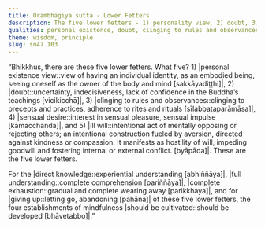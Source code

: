 ```yaml
---
title: Orambhāgiya sutta - Lower Fetters
description: The five lower fetters - 1) personality view, 2) doubt, 3) attachment to rites and rituals, 4) sensual desire, and 5) ill will - are described in brief. The four establishments of mindfulness should be cultivated for directly knowing, full understanding, complete exhaustion, and giving up of these five lower fetters.
qualities: personal existence, doubt, clinging to rules and observances, sensual desire, aversion, cultivation, direct knowledge, complete comprehension, mindfulness
theme: wisdom, principle
slug: sn47.103
---
```


“Bhikkhus, there are these five lower fetters. What five? 1) |personal existence view::view of having an individual identity, as an embodied being, seeing oneself as the owner of the body and mind [sakkāyadiṭṭhi]|, 2) |doubt::uncertainty, indecisiveness, lack of confidence in the Buddha’s teachings [vicikicchā]|, 3) |clinging to rules and observances::clinging to precepts and practices, adherence to rites and rituals [sīlabbataparāmāsa]|, 4) |sensual desire::interest in sensual pleasure, sensual impulse [kāmacchanda]|, and 5) |ill will::intentional act of mentally opposing or rejecting others; an intentional construction fueled by aversion, directed against kindness or compassion. It manifests as hostility of will, impeding goodwill and fostering internal or external conflict. [byāpāda]|. These are the five lower fetters.

For the |direct knowledge::experiential understanding [abhiññāya]|, |full understanding::complete comprehension [pariññāya]|, |complete exhaustion::gradual and complete wearing away [parikkhaya]|, and for |giving up::letting go, abandoning [pahāna]| of these five lower fetters, the four establishments of mindfulness |should be cultivated::should be developed [bhāvetabbo]|.”